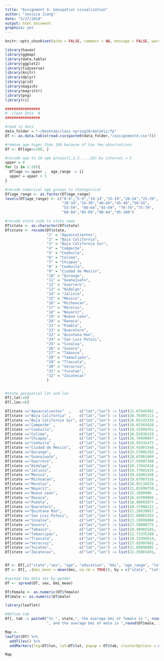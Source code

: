 ```yaml
---
title: "Assignment 4: Geospatial visualization"
author: "Jessica Jiang"
date: "5/27/2018"
output: html_document
graphics: yes
---
```


```r
knitr::opts_chunk$set(echo = FALSE, comment = NA, message = FALSE, warning = FALSE)
```

```r
library(haven)
library(ggmap)
library(data.table)
library(ggplot2)
library(tidyverse)
library(knitr)
library(dplyr)
library(grid)
library(magick)
library(magrittr)
library(png)
library(ri)
```


```r
################
#  clean data  #
################

#read in data
data_folder = "~/Desktop/class spring18/dataViz/fp"
DT <- as.data.table(read.csv(paste0(data_folder,"/assignment4.csv")))

#remove age higer than 100 because of too few observations
DT <- DT[age<=100, ]

#recode age to 20 age groups(1,2,3,...,20) by interval = 5
upper = 0
for (i in 1:20){
  DT[age >= upper ,  age_range := i]
  upper = upper + 5
}

#recode numerical age groups to chategorical
DT$age_range <- as.factor(DT$age_range)
levels(DT$age_range) <- c("0-4","5-9","10-14","15-19","20-24","25-29",
                          "30-34","34-39","40-44","45-49","50-54",
                          "55-59", "60-64","65-69", "70-74","75-79",
                          "80-84","85-89","90-94","95-100")

#recode state code to state name
DT$state <- as.character(DT$state)
DT$state <- recode(DT$state, 
                   "1" = "Aguascalientes",
                   "2" = "Baja California",
                   "3" = "Baja California Sur",
                   "4" = "Campeche",
                   "5" = "Coahuila",
                   "6" = "Colima",
                   "7" = "Chiapas",
                   "8" = "Coahuila",
                   "9" = "Ciudad de Mexico",
                   "10" = "Durango",
                   "11" = "Guanajuato",
                   "12" = "Guerrero",
                   "13" = "Hidalgo",
                   "14" = "Jalisco",
                   "15" = "Mexico",
                   "16" = "Michoacan",
                   "17" = "Morelos",
                   "18" = "Nayarit",
                   "19" = "Nuevo Leon",
                   "20" = "Oaxaca",
                   "21" = "Puebla",
                   "22" = "Queretaro",
                   "23" = "Quintana Roo",
                   "24" = "San Luis Potosi",
                   "25" = "Sinaloa",
                   "26" = "Sonora",
                   "27" = "Tabasco",
                   "28" = "Tamaulipas",
                   "29" = "Tlaxcala",
                   "30" = "Veracruz",
                   "31" = "Yucatan",
                   "32" = "Zacatecas"
                   )


#State geospatial lat and lon
DT[,lat:=0]
DT[,lon:=0]

DT[state =="Aguascalientes"  ,    c("lat","lon") := list(21.87945992 , -102.2904135)]   
DT[state =="Baja California" ,    c("lat","lon") := list(30.76405113 , -116.0092603)] 
DT[state =="Baja California Sur", c("lat","lon") := list(26.01333335 , -111.3516635)]   
DT[state =="Campeche" ,           c("lat","lon") := list(18.65365928 , -91.82448019)]   
DT[state =="Coahuila",            c("lat","lon") := list(28.32998781 , -100.8499789)]   
DT[state =="Colima",              c("lat","lon") := list(18.92038129 , -103.8799748)]   
DT[state =="Chiapas",             c("lat","lon") := list(16.74999697 , -92.63337447)]  
DT[state =="Coahuila" ,           c("lat","lon") := list(26.93335472 , -105.6666358)]   
DT[state =="Ciudad de Mexico",    c("lat","lon") := list(19.41001548 , -99.02998661)]   
DT[state =="Durango",             c("lat","lon") := list(25.57005292 , -103.5000238)]
DT[state =="Guanajuato",          c("lat","lon") := list(20.67001609 , -101.4999909)]
DT[state =="Guerrero",            c("lat","lon") := list(17.54997398 , - 99.5000096)] 
DT[state =="Hidalgo",             c("lat","lon") := list(20.17043418 , -98.73003076)]  
DT[state =="Jalisco",             c("lat","lon") := list(19.77001935 , -104.3699966)]  
DT[state =="Mexico",              c("lat","lon") := list(19.41001548 , -99.02998661)]   
DT[state =="Michoacan",           c("lat","lon") := list(19.67997316 , -100.569996 )]
DT[state =="Morelos",             c("lat","lon") := list(18.92110476 , -99.23999964)]
DT[state =="Nayarit",             c("lat","lon") := list(21.81999758 , -105.2200481)] 
DT[state =="Nuevo Leon",          c("lat","lon") := list(25.1899986  , -99.83998885)]  
DT[state =="Oaxaca",              c("lat","lon") := list(16.42999066 , -95.01999882)] 
DT[state =="Puebla",              c("lat","lon") := list(18.90002077 , -98.44999618)]
DT[state =="Queretaro",           c("lat","lon") := list(20.37998212 , -100.0000308)] 
DT[state =="Quintana Roo",        c("lat","lon") := list(21.20839057 , -86.7114549 )]   
DT[state =="San Luis Potosi",     c("lat","lon") := list(22.00001243 , -99.66999923)] 
DT[state =="Sinaloa",             c("lat","lon") := list(23.19999086 , -106.2300381)]   
DT[state =="Sonora",              c("lat","lon") := list(27.58000775 , -109.9299931)] 
DT[state =="Tabasco",             c("lat","lon") := list(18.40002545,  -93.22997888)]
DT[state =="Tamaulipas",          c("lat","lon") := list(22.73335268 , -98.95001734)] 
DT[state =="Tlaxcala",            c("lat","lon") := list(19.31999514,  -98.2300096 )] 
DT[state =="Veracruz",            c("lat","lon") := list(17.93997601 , -94.73999007)]  
DT[state =="Yucatan",             c("lat","lon") := list(21.09998985 , -89.27998743)]   
DT[state =="Zacatecas",           c("lat","lon") := list(22.35001691,  -102.88001  )]


DT <- DT[,c("state","sex", "age", "education", "bmi", "age_range", "lat", "lon")]
DT <- DT[, .(bmi_mean = mean(bmi, na.rm = TRUE)), by = c("state", "lat", "lon", "sex")]

#spread the data set by gender
DT <- spread(DT, sex, bmi_mean)

DT$female <- as.numeric(DT$female)
DT$male <- as.numeric(DT$male)
```


```r
library(leaflet)

#define tab
DT[, tab := paste0("In ", state,", the average bmi of female is ", round(DT$female, 2), 
                   ", and the average bmi of male is ",round(DT$male, 2))]

Map <-
leaflet(DT) %>% 
  addTiles() %>% 
  addMarkers(lng=DT$lon, lat=DT$lat, popup = DT$tab, clusterOptions = markerClusterOptions())

Map
```











